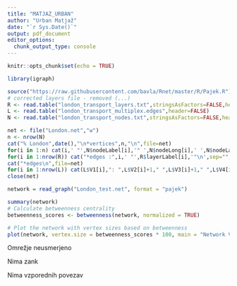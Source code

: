 ```yaml
---
title: "MATJAZ_URBAN"
author: "Urban Matjaž"
date: "`r Sys.Date()`"
output: pdf_document
editor_options: 
  chunk_output_type: console
---
```


```r
knitr::opts_chunk$set(echo = TRUE)
```

```r
library(igraph)
```

```r
source("https://raw.githubusercontent.com/bavla/Rnet/master/R/Pajek.R")
# corrected layers file - removed (...)
R <- read.table("london_transport_layers.txt",stringsAsFactors=FALSE,header=TRUE)
L <- read.table("london_transport_multiplex.edges",header=FALSE)
N <- read.table("london_transport_nodes.txt",stringsAsFactors=FALSE,header=TRUE)

net <- file("London.net","w")
n <- nrow(N)
cat("% London",date(),"\n*vertices",n,"\n",file=net)
for(i in 1:n) cat(i,' "',N$nodeLabel[i],'" ',N$nodeLong[i],' ',N$nodeLat[i],' 0\n',sep="",file=net)
for(i in 1:nrow(R)) cat("*edges :",i,' "',R$layerLabel[i],'"\n',sep="",file=net)
cat("*edges\n",file=net)
for(i in 1:nrow(L)) cat(L$V1[i],": ",L$V2[i]+1," ",L$V3[i]+1," ",L$V4[i],"\n",sep="",file=net)
close(net)
```



```r
network = read_graph("London_test.net", format = "pajek")

summary(network)
# Calculate betweenness centrality
betweenness_scores <- betweenness(network, normalized = TRUE)

# Plot the network with vertex sizes based on betweenness
plot(network, vertex.size = betweenness_scores * 100, main = "Network Visualization")
```


Omrežje neusmerjeno

Nima zank

Nima vzporednih povezav

